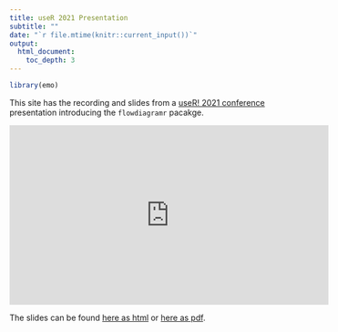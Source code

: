 ```yaml
---
title: useR 2021 Presentation
subtitle: ""
date: "`r file.mtime(knitr::current_input())`"
output: 
  html_document:
    toc_depth: 3
---
```


```r
library(emo)
```


This site has the recording and slides from a [useR! 2021 conference](https://user2021.r-project.org/) presentation introducing the `flowdiagramr` pacakge.

<p>
<iframe width="560" height="315" src="https://www.youtube.com/embed/uO-ED4Vgmm0" frameborder="0" allow="accelerometer; autoplay; encrypted-media; gyroscope; picture-in-picture" allowfullscreen></iframe>
</p>

The slides can be found [here as html](https://github.com/andreashandel/flowdiagramr/blob/main/auxiliary/useR_slides/2021_07_useR_flowdiagramr.html) or [here as pdf](useR2021_slides.pdf).


